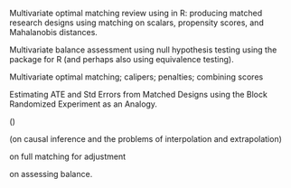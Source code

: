 


\section*{Class 1: Doing Matching, Assessing Matched Designs, Estimating Effects}

\subsection*{Topics:}

\paragraph*{How to use optimal, full matching to produce a matched-research
design?} \vspace{-1.5em} Multivariate optimal matching review using \texttt{optmatch}  in R:
producing matched research designs using matching on scalars, propensity
scores, and Mahalanobis distances.

\paragraph*{How to reason about whether we have a good matched research design?}
Multivariate balance assessment using null hypothesis testing using the
\texttt{RItools} package for R (and perhaps also using equivalence testing).

\paragraph*{How to customize and focus the matched research design creation?}
Multivariate optimal matching; calipers; penalties; combining scores


\paragraph*{How to estimate the ATE  and test hypotheses about causal effects
given a matched research design?} Estimating ATE and Std Errors from Matched
Designs using the Block Randomized Experiment as an Analogy.

\subsection*{References}

\citealp[Chap 1,3,7,8,9,13]{rosenbaum2010design}  (\url{http://www.springerlink.com/content/978-1-4419-1212-1/contents/})

\citealp[Chap 9.0--9.2]{gelman2007dau} (on causal inference and the problems of interpolation and extrapolation)

\citealp{hansen:2004} on full matching for adjustment

\citealp{hansen2008cbs} on assessing balance.



